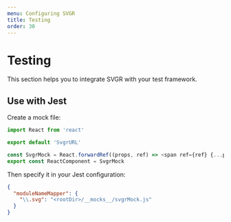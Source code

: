 ```yaml
---
menu: Configuring SVGR
title: Testing
order: 30
---
```


# Testing

This section helps you to integrate SVGR with your test framework.

## Use with Jest

Create a mock file:

```js
import React from 'react'

export default 'SvgrURL'

const SvgrMock = React.forwardRef((props, ref) => <span ref={ref} {...props} />)
export const ReactComponent = SvgrMock
```

Then specify it in your Jest configuration:

```json
{
  "moduleNameMapper": {
    "\\.svg": "<rootDir>/__mocks__/svgrMock.js"
  }
}
```
